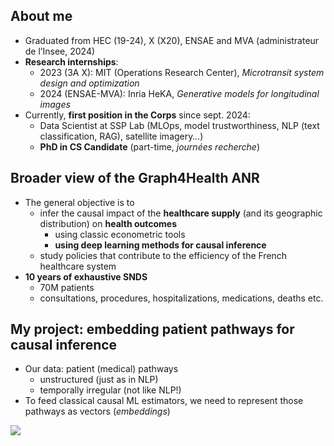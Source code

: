 ##  About me {.unnumbered}

- Graduated from HEC (19-24), X (X20), ENSAE and MVA (administrateur de l'Insee, 2024)
- **Research internships**:
  - 2023 (3A X): MIT (Operations Research Center), _Microtransit system design and optimization_
  - 2024 (ENSAE-MVA): Inria HeKA, _Generative models for longitudinal images_
- Currently, **first position in the Corps** since sept. 2024:
  - Data Scientist at SSP Lab (MLOps, model trustworthiness, NLP (text classification, RAG), satellite imagery...)
  - **PhD in CS Candidate** (part-time, _journées recherche_)

##  Broader view of the Graph4Health ANR {.unnumbered}

::: {.incremental}
- The general objective is to 
  - infer the causal impact of the **healthcare supply** (and its geographic distribution) on **health outcomes**
    - using classic econometric tools
    - **using deep learning methods for causal inference**
  - study policies that contribute to the efficiency of the French healthcare system

- **10 years of exhaustive SNDS**
  - 70M patients
  - consultations, procedures, hospitalizations, medications, deaths etc.
:::

## My project: embedding patient pathways for causal inference {.unnumbered}

- Our data: patient (medical) pathways
  - unstructured (just as in NLP)
  - temporally irregular (not like NLP!)
- To feed classical causal ML estimators, we need to represent those pathways as vectors (_embeddings_)

![](images/pathway_data.png){fig-align="center"}


